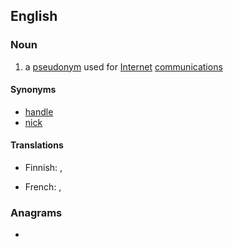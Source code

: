 {{also|screenname}}
==English==
{{wikipedia}}

===Noun===
{{en-noun}}

# a [[pseudonym]] used for [[Internet]] [[communication]]s

====Synonyms====
* [[handle]]
* [[nick]]

====Translations====
{{trans-top|a pseudonym used for internet communications}}
* Finnish: {{t+|fi|käyttäjänimi}}, {{t+|fi|nimimerkki}}
{{trans-mid}}
* French: {{t+|fr|pseudonyme|m}}, {{t+|fr|alias|m}}
{{trans-bottom}}

===Anagrams===
* {{anagrams|en|a=aceeemnnrs|remanences}}